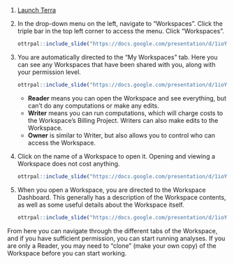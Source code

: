 1. [Launch Terra](https://anvil.terra.bio/#workspaces)

1. In the drop-down menu on the left, navigate to "Workspaces". Click the triple bar in the top left corner to access the menu. Click "Workspaces".

    ```r
ottrpal::include_slide("https://docs.google.com/presentation/d/1ioYY0n3CcrP934WRKEsQ1aKocPqfswdWWHxYCf76BCg/edit#slide=id.g10f3888d99c_0_156")
    ```

1. You are automatically directed to the "My Workspaces" tab.  Here you can see any Workspaces that have been shared with you, along with your permission level.

    ```r
ottrpal::include_slide("https://docs.google.com/presentation/d/1ioYY0n3CcrP934WRKEsQ1aKocPqfswdWWHxYCf76BCg/edit#slide=id.g10f3888d99c_0_0")
    ```
   
    - **Reader** means you can open the Workspace and see everything, but can't do any computations or make any edits.
    - **Writer** means you can run computations, which will charge costs to the Workspace's Billing Project.  Writers can also make edits to the Workspace.
    - **Owner** is similar to Writer, but also allows you to control who can access the Workspace.
    
1. Click on the name of a Workspace to open it.  Opening and viewing a Workspace does not cost anything.

    ```r
ottrpal::include_slide("https://docs.google.com/presentation/d/1ioYY0n3CcrP934WRKEsQ1aKocPqfswdWWHxYCf76BCg/edit#slide=id.g10f3888d99c_0_163")
    ```

1. When you open a Workspace, you are directed to the Workspace Dashboard.  This generally has a description of the Workspace contents, as well as some useful details about the Workspace itself.

    ```r
ottrpal::include_slide("https://docs.google.com/presentation/d/1ioYY0n3CcrP934WRKEsQ1aKocPqfswdWWHxYCf76BCg/edit#slide=id.g10f3888d99c_0_170")
    ```

From here you can navigate through the different tabs of the Workspace, and if you have sufficient permission, you can start running analyses.  If you are only a Reader, you may need to "clone" (make your own copy) of the Workspace before you can start working.

